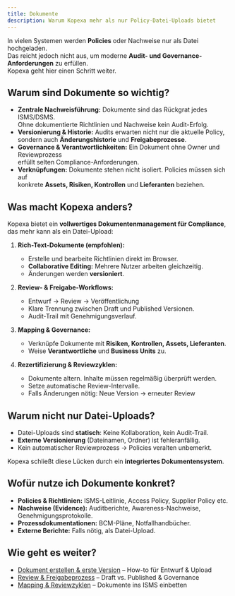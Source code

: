 ```yaml
---
title: Dokumente
description: Warum Kopexa mehr als nur Policy-Datei-Uploads bietet
---
```


In vielen Systemen werden **Policies** oder Nachweise nur als Datei hochgeladen.  
Das reicht jedoch nicht aus, um moderne **Audit- und Governance-Anforderungen** zu erfüllen.  
Kopexa geht hier einen Schritt weiter.

## Warum sind Dokumente so wichtig?

- **Zentrale Nachweisführung:** Dokumente sind das Rückgrat jedes ISMS/DSMS.  
  Ohne dokumentierte Richtlinien und Nachweise kein Audit-Erfolg.
- **Versionierung & Historie:** Audits erwarten nicht nur die aktuelle Policy,  
  sondern auch **Änderungshistorie** und **Freigabeprozesse**.
- **Governance & Verantwortlichkeiten:** Ein Dokument ohne Owner und Reviewprozess  
  erfüllt selten Compliance-Anforderungen.
- **Verknüpfungen:** Dokumente stehen nicht isoliert. Policies müssen sich auf  
  konkrete **Assets, Risiken, Kontrollen** und **Lieferanten** beziehen.

## Was macht Kopexa anders?

Kopexa bietet ein **vollwertiges Dokumentenmanagement für Compliance**, das mehr kann als ein Datei-Upload:

1. **Rich-Text-Dokumente (empfohlen):**  
   - Erstelle und bearbeite Richtlinien direkt im Browser.  
   - **Collaborative Editing:** Mehrere Nutzer arbeiten gleichzeitig.  
   - Änderungen werden **versioniert**.

2. **Review- & Freigabe-Workflows:**  
   - Entwurf → Review → Veröffentlichung  
   - Klare Trennung zwischen Draft und Published Versionen.  
   - Audit-Trail mit Genehmigungsverlauf.

3. **Mapping & Governance:**  
   - Verknüpfe Dokumente mit **Risiken, Kontrollen, Assets, Lieferanten**.  
   - Weise **Verantwortliche** und **Business Units** zu.

4. **Rezertifizierung & Reviewzyklen:**  
   - Dokumente altern. Inhalte müssen regelmäßig überprüft werden.  
   - Setze automatische Review-Intervalle.  
   - Falls Änderungen nötig: Neue Version → erneuter Review

## Warum nicht nur Datei-Uploads?

- Datei-Uploads sind **statisch**: Keine Kollaboration, kein Audit-Trail.  
- **Externe Versionierung** (Dateinamen, Ordner) ist fehleranfällig.  
- Kein automatischer Reviewprozess → Policies veralten unbemerkt.

Kopexa schließt diese Lücken durch ein **integriertes Dokumentensystem**.

## Wofür nutze ich Dokumente konkret?

- **Policies & Richtlinien:** ISMS-Leitlinie, Access Policy, Supplier Policy etc.
- **Nachweise (Evidence):** Auditberichte, Awareness-Nachweise, Genehmigungsprotokolle.
- **Prozessdokumentationen:** BCM-Pläne, Notfallhandbücher.
- **Externe Berichte:** Falls nötig, als Datei-Upload.

## Wie geht es weiter?

- [Dokument erstellen & erste Version](./create.mdx) – How-to für Entwurf & Upload
- [Review & Freigabeprozess](./review.mdx) – Draft vs. Published & Governance
- [Mapping & Reviewzyklen](./mapping.mdx) – Dokumente ins ISMS einbetten